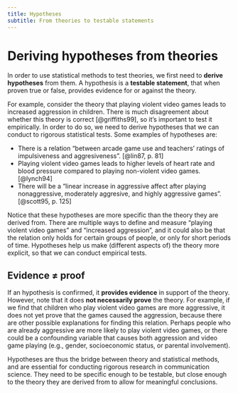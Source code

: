```yaml
---
title: Hypotheses
subtitle: From theories to testable statements
---
```


# Deriving hypotheses from theories

In order to use statistical methods to test theories, we first need to **derive hypotheses** from them.
A hypothesis is a **testable statement**, that when proven true or false, provides evidence for or against the theory.

For example, consider the theory that playing violent video games leads to increased aggression in children.
There is much disagreement about whether this theory is correct [@griffiths99], so it's important to test it empirically.
In order to do so, we need to derive hypotheses that we can conduct to rigorous statistical tests.
Some examples of hypotheses are:

- There is a relation "between arcade game use and teachers' ratings of impulsiveness and aggresiveness". [@lin87, p. 81]
- Playing violent video games leads to higher levels of heart rate and blood pressure compared to playing non-violent video games. [@lynch94]
- There will be a "linear increase in aggressive affect after playing nonaggressive, moderately aggresive, and highly aggressive games". [@scott95, p. 125]

Notice that these hypotheses are more specific than the theory they are derived from.
There are multiple ways to define and measure "playing violent video games" and "increased aggression", and it could also be that the relation only holds for certain groups of people, or only for short periods of time.
Hypotheses help us make (different aspects of) the theory more explicit, so that we can conduct empirical tests.

## Evidence $\neq$ proof

If an hypothesis is confirmed, it **provides evidence** in support of the theory.
However, note that it does **not necessarily prove** the theory.
For example, if we find that children who play violent video games are more aggressive, it does not yet prove that the games caused the aggression, because there are other possible explanations for finding this relation.
Perhaps people who are already aggressive are more likely to play violent video games, or there could be a confounding variable that causes both aggression and video game playing (e.g., gender, socioeconomic status, or parental involvement).

Hypotheses are thus the bridge between theory and statistical methods, and are essential for conducting rigorous research in communication science. They need to be specific enough to be testable, but close enough to the theory they are derived from to allow for meaningful conclusions.

